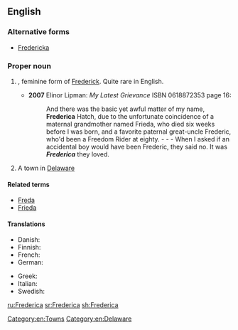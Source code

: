 ==English==

===Alternative forms===
* [[Fredericka]]

===Proper noun===
{{en-proper noun}}

# {{given name|female|from=Germanic}}, feminine form of [[Frederick]]. Quite rare in English.
#* '''2007''' Elinor Lipman: ''My Latest Grievance'' ISBN 0618872353 page 16:
#*: And there was the basic yet awful matter of my name, '''Frederica''' Hatch, due to the unfortunate coincidence of a maternal grandmother named Frieda, who died six weeks before I was born, and a favorite paternal great-uncle Frederic, who'd been a Freedom Rider at eighty. - - - When I asked if an accidental boy would have been Frederic, they said no. It was '''''Frederica''''' they loved.
# A town in [[Delaware]]

====Related terms====
* [[Freda]]
* [[Frieda]]

====Translations====
{{trans-top|female given name}}
* Danish: {{t|da|Frederikke}}
* Finnish: {{t+|fi|Riikka}}
* French: {{t+|fr|Frédérique}}
* German: {{t+|de|Friederike}}
{{trans-mid}}
* Greek: {{t+|el|Φρειδερίκη|f}}
* Italian: {{t+|it|Federica}}
* Swedish: {{t+|sv|Fredrika}}
{{trans-bottom}}

[[Category:en:Towns]]
[[Category:en:Delaware]]

[[ru:Frederica]]
[[sr:Frederica]]
[[sh:Frederica]]